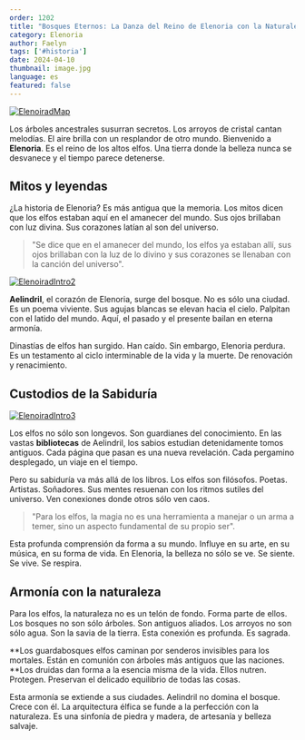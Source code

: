 ```yaml
---
order: 1202
title: "Bosques Eternos: La Danza del Reino de Elenoria con la Naturaleza"
category: Elenoria
author: Faelyn
tags: ['#historia']
date: 2024-04-10
thumbnail: image.jpg
language: es
featured: false
---
```


[![ElenoiradMap](https://i.imgur.com/meyY8Dx.png)](https://i.imgur.com/meyY8Dx.png)

Los árboles ancestrales susurran secretos. Los arroyos de cristal cantan melodías. El aire brilla con un resplandor de otro mundo. Bienvenido a **Elenoria**. Es el reino de los altos elfos. Una tierra donde la belleza nunca se desvanece y el tiempo parece detenerse.

## Mitos y leyendas

¿La historia de Elenoria? Es más antigua que la memoria. Los mitos dicen que los elfos estaban aquí en el amanecer del mundo. Sus ojos brillaban con luz divina. Sus corazones latían al son del universo.

> "Se dice que en el amanecer del mundo, los elfos ya estaban allí, sus ojos brillaban con la luz de lo divino y sus corazones se llenaban con la canción del universo".

[![ElenoiradIntro2](https://i.imgur.com/CQjmtAe.png)](https://i.imgur.com/CQjmtAe.png)

**Aelindril**, el corazón de Elenoria, surge del bosque. No es sólo una ciudad. Es un poema viviente. Sus agujas blancas se elevan hacia el cielo. Palpitan con el latido del mundo. Aquí, el pasado y el presente bailan en eterna armonía.

Dinastías de elfos han surgido. Han caído. Sin embargo, Elenoria perdura. Es un testamento al ciclo interminable de la vida y la muerte. De renovación y renacimiento.

## Custodios de la Sabiduría

[![ElenoiradIntro3](https://i.imgur.com/6g09o8u.png)](https://i.imgur.com/6g09o8u.png)

Los elfos no sólo son longevos. Son guardianes del conocimiento. En las vastas **bibliotecas** de Aelindril, los sabios estudian detenidamente tomos antiguos. Cada página que pasan es una nueva revelación. Cada pergamino desplegado, un viaje en el tiempo.

Pero su sabiduría va más allá de los libros. Los elfos son filósofos. Poetas. Artistas. Soñadores. Sus mentes resuenan con los ritmos sutiles del universo. Ven conexiones donde otros sólo ven caos.

> "Para los elfos, la magia no es una herramienta a manejar o un arma a temer, sino un aspecto fundamental de su propio ser".

Esta profunda comprensión da forma a su mundo. Influye en su arte, en su música, en su forma de vida. En Elenoria, la belleza no sólo se ve. Se siente. Se vive. Se respira.

## Armonía con la naturaleza

Para los elfos, la naturaleza no es un telón de fondo. Forma parte de ellos. Los bosques no son sólo árboles. Son antiguos aliados. Los arroyos no son sólo agua. Son la savia de la tierra. Esta conexión es profunda. Es sagrada.

**Los guardabosques elfos caminan por senderos invisibles para los mortales. Están en comunión con árboles más antiguos que las naciones. **Los druidas dan forma a la esencia misma de la vida. Ellos nutren. Protegen. Preservan el delicado equilibrio de todas las cosas.

Esta armonía se extiende a sus ciudades. Aelindril no domina el bosque. Crece con él. La arquitectura élfica se funde a la perfección con la naturaleza. Es una sinfonía de piedra y madera, de artesanía y belleza salvaje.
